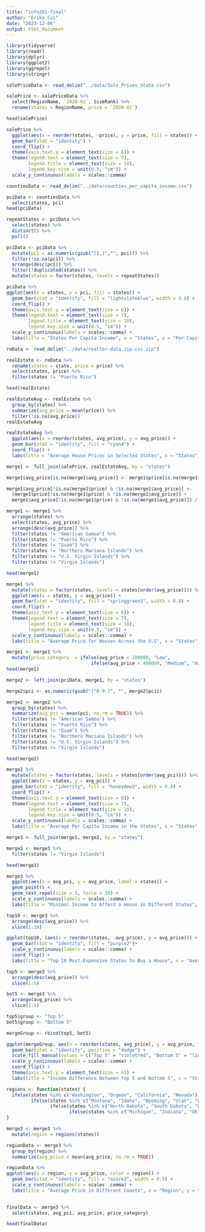 ---
title: "info201-final"
author: "Erika Cui"
date: "2023-12-06"
output: html_document
---

```{r}
library(tidyverse)
library(readr)
library(dplyr)
library(ggplot2)
library(ggrepel)
library(stringr)
```


```{r}
salePriceData <- read_delim("../data/Sale_Prices_State.csv")

salePrice <- salePriceData %>% 
  select(RegionName, `2020-02`, SizeRank) %>% 
  rename(states = RegionName, price = `2020-02`)

head(salePrice) 
```

```{r}
salePrice %>% 
  ggplot(aes(x = reorder(states, -price), y = price, fill = states)) +
  geom_bar(stat = "identity") +
  coord_flip() +
  theme(axis.text.y = element_text(size = 6)) +
  theme(legend.text = element_text(size = 7),
        legend.title = element_text(size = 10),
        legend.key.size = unit(0.5, "cm")) +
  scale_y_continuous(labels = scales::comma)
```


```{r}
countiesData <- read_delim("../data/counties_per_capita_income.csv")

pciData <- countiesData %>% 
  select(states, pci)
head(pciData)
```

```{r}
repeatStates <- pciData %>%
  select(states) %>% 
  distinct() %>% 
  pull()

pciData <- pciData %>%
  mutate(pci = as.numeric(gsub("[$,]","", pci))) %>% 
  filter(!is.na(pci)) %>% 
  arrange(desc(pci)) %>% 
  filter(!duplicated(states)) %>% 
  mutate(states = factor(states, levels = repeatStates))

pciData %>% 
ggplot(aes(x = states, y = pci, fill = states)) +
  geom_bar(stat = "identity", fill = "lightslateblue", width = 0.8) +
  coord_flip() +
  theme(axis.text.y = element_text(size = 6)) +
  theme(legend.text = element_text(size = 7),
        legend.title = element_text(size = 10),
        legend.key.size = unit(0.5, "cm")) +
  scale_y_continuous(labels = scales::comma) +
  labs(title = "States Per Capita Income", x = "States", y = "Per Capita Income")
```


```{r}
reData <- read_delim("../data/realtor-data.zip.csv.zip")

realEstate <- reData %>%
  rename(states = state, price = price) %>% 
  select(states, price) %>%
  filter(states != "Puerto Rico")

head(realEstate)
```

```{r}
realEstateAvg <- realEstate %>% 
  group_by(states) %>% 
  summarize(avg_price = mean(price)) %>% 
  filter(!is.na(avg_price))
realEstateAvg
```


```{r}
realEstateAvg %>% 
  ggplot(aes(x = reorder(states, avg_price), y = avg_price)) +
  geom_bar(stat = "identity", fill = "cyan4") +
  coord_flip() +
  labs(title = "Average House Prices in Selected States", x = "States", y = "Average Price")
```


```{r}
merge1 <- full_join(salePrice, realEstateAvg, by = "states")

merge1$avg_price[is.na(merge1$avg_price)] <- merge1$price[is.na(merge1$avg_price)]

merge1$avg_price[!is.na(merge1$price) & !is.na(merge1$avg_price)] <- 
  (merge1$price[!is.na(merge1$price) & !is.na(merge1$avg_price)] +
  merge1$avg_price[!is.na(merge1$price) & !is.na(merge1$avg_price)]) / 2

merge1 <- merge1 %>% 
  arrange(states) %>%
  select(states, avg_price) %>% 
  arrange(desc(avg_price)) %>%
  filter(states != "American Samoa") %>% 
  filter(states != "Puerto Rico") %>% 
  filter(states != "Guam") %>% 
  filter(states != "Northern Mariana Islands") %>% 
  filter(states != "U.S. Virgin Islands") %>% 
  filter(states != "Virgin Islands")

head(merge1)
```

```{r}
merge1 %>%
  mutate(states = factor(states, levels = states[order(avg_price)])) %>% 
  ggplot(aes(x = states, y = avg_price)) +
  geom_bar(stat = "identity", fill = "springgreen3", width = 0.8) +
  coord_flip() +
  theme(axis.text.y = element_text(size = 6)) +
  theme(legend.text = element_text(size = 7),
        legend.title = element_text(size = 10),
        legend.key.size = unit(0.5, "cm")) +
  scale_y_continuous(labels = scales::comma) +
  labs(title = "Average Price for Houses Across the U.S", x = "States", y  = "Average Price")
```
```{r}
merge1 <- merge1 %>% 
  mutate(price_category  = ifelse(avg_price < 200000, "Low",
                               ifelse(avg_price < 400000, "Medium", "High")))
head(merge1)
```


```{r}
merge2 <- left_join(pciData, merge1, by = "states")

merge2$pci <- as.numeric(gsub("[^0-9.]", "", merge2$pci))

merge2 <- merge2 %>% 
  group_by(states) %>% 
  summarize(avg_pci = mean(pci, na.rm = TRUE)) %>% 
  filter(states != "American Samoa") %>% 
  filter(states != "Puerto Rico") %>% 
  filter(states != "Guam") %>% 
  filter(states != "Northern Mariana Islands") %>% 
  filter(states != "U.S. Virgin Islands") %>% 
  filter(states != "Virgin Islands")

head(merge2)
```

```{r}
merge2 %>%
  mutate(states = factor(states, levels = states[order(avg_pci)])) %>% 
  ggplot(aes(x = states, y = avg_pci)) +
  geom_bar(stat = "identity", fill = "honeydew3", width = 0.8) +
  coord_flip() +
  theme(axis.text.y = element_text(size = 6)) +
  theme(legend.text = element_text(size = 7),
        legend.title = element_text(size = 10),
        legend.key.size = unit(0.5, "cm")) +
  scale_y_continuous(labels = scales::comma) +
  labs(title = "Average Per Capita Income in the States", x = "States", y  = "Average PCI")
```


```{r}
merge3 <- full_join(merge1, merge2, by = "states")

merge3 <- merge3 %>% 
  filter(states != "Virgin Islands")

head(merge3)
```

```{r}
merge3 %>% 
  ggplot(aes(x = avg_pci, y = avg_price, label = states)) +
  geom_point() +
  geom_text_repel(size = 3, force = 10) +
  scale_y_continuous(labels = scales::comma) +
  labs(title = "Minimal Income to Afford a House in Different States", x = "Average PCI", y = "Average Price")
```

```{r}
top10 <- merge3 %>% 
  arrange(desc(avg_price)) %>% 
  slice(1:10)

ggplot(top10, (aes(x = reorder(states, -avg_price), y = avg_price))) +
  geom_bar(stat = "identity", fill = "purple2")+
  scale_y_continuous(labels = scales::comma) +
  coord_flip() +
  labs(title = "Top 10 Most Expensive States to Buy a House", x = "Average Price", y = "States")
```

```{r}
top5 <- merge3 %>% 
  arrange(desc(avg_price)) %>% 
  slice(1:5)
```

```{r}
bot5 <- merge3 %>% 
  arrange(avg_price) %>% 
  slice(1:5)
```

```{r}
top5$group <- "Top 5"
bot5$group <- "Bottom 5"

mergeGroup <- rbind(top5, bot5)

ggplot(mergeGroup, aes(x = reorder(states, avg_price), y = avg_price, fill = group)) +
  geom_bar(stat = "identity", position = "dodge") +
  scale_fill_manual(values = c("Top 5" = "violetred", "Bottom 5" = "lightblue"), guide = FALSE) +
  scale_y_continuous(labels = scales::comma) +
  coord_flip() +
  theme(axis.text.y = element_text(size = 6)) +
  labs(title = "Income Difference Between Top 5 and Bottom 5", x = "States", y = "Average Price")
```


```{r}
regions <- function(states) {
  ifelse(states %in% c("Washington", "Orgeon", "California", "Nevada"), "West Coast",
         ifelse(states %in% c("Montana", "Idaho", "Wyoming", "Utah", "Colorado", "Arizona", "New Mexico"), "Mountain Coast",
                ifelse(states %in% c("North Dakota", "South Dakota", "Nebraska", "Kansas", "Oklahoma", "Texas", "Minnesota", "Iowa", "Missouri", "Arkansas", "Louisiana", "Wisconsin", "Illinois", "Tennessee", "Mississippi", "Alabama", "Kentucky"), "Midwest Coast",
                       ifelse(states %in% c("Michigan", "Indiana", "Ohio", "West Virginia", "Virginia", "Georgia", "Florida", "North Carolina", "South Carolina", "Pennsylvania", "New York", "Massachusetts", "Vermont", "New Hampshire", "Maine", "Rhode Island", "Conneticut", "New Jersey", "Delaware", "Maryland", "District of Columbia"), "East Coast", "Other"))))
}

merge3 <- merge3 %>% 
  mutate(region = regions(states))

regionData <- merge3 %>% 
  group_by(region) %>% 
  summarize(avg_price = mean(avg_price, na.rm = TRUE))

regionData %>% 
ggplot(aes(x = region, y = avg_price, color = region)) +
  geom_bar(stat = "identity", fill = "azure2", width = 0.5) +
  scale_y_continuous(labels = scales::comma) +
  labs(title = "Average Price in Different Coasts", x = "Region", y = "Average Price")
  
```


```{r}
finalData <- merge3 %>% 
  select(states, avg_pci, avg_price, price_category)

head(finalData)
```

